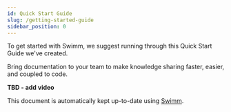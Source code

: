 ```yaml
---
id: Quick Start Guide
slug: /getting-started-guide
sidebar_position: 0
---
```


To get started with Swimm, we suggest running through this Quick Start Guide we've created.

Bring documentation to your team to make knowledge sharing faster, easier, and coupled to code.

**TBD - add video**

This document is automatically kept up-to-date using [Swimm](https://swimm.io).
